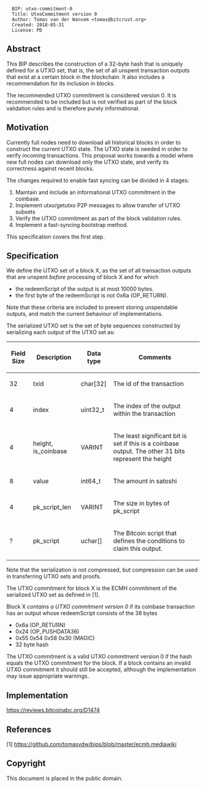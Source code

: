 <pre>
  BIP: utxo-commitment-0
  Title: UtxoCommitment version 0
  Author: Tomas van der Wansem <tomas@bitcrust.org>
  Created: 2018-05-31
  License: PD
</pre>

== Abstract ==

This BIP describes the construction of a 32-byte hash that is uniquely defined for a UTXO set, that is, the set of all 
unspent transaction outputs that exist at a certain block in the blockchain. It also includes a recommendation for its 
inclusion in blocks.

The recommended UTXO commitment is considered version 0. It is recommended to be included but is not verified as part
of the block validation rules and is therefore purely informational.

== Motivation ==

Currently full nodes need to download all historical blocks in order to construct the current UTXO state. The UTXO state 
is needed in order to verify incoming transactions. This proposal works towards a model where new full nodes can download
only the UTXO state, and verify its correctness against recent blocks.

The changes required to enable fast syncing can be divided in 4 stages:

# Maintain and include an informational UTXO commitment in the coinbase.
# Implement utxo/getutxo P2P messages to allow transfer of UTXO subsets
# Verify the UTXO commitment as part of the block validation rules.
# Implement a fast-syncing bootstrap method.

This specification covers the first step.


== Specification ==

We define the UTXO set of a block X, as the set of all transaction outputs that are unspent ''before'' processing of 
block X and for which

* the redeemScript of the output is at most 10000 bytes.
* the first byte of the redeemScript is not 0x6a (OP_RETURN).

Note that these criteria are included to prevent storing unspendable outputs, and match the current behaviour of implementations.

The serialized UTXO set is the set of byte sequences constructed by serializing each output of the UTXO set as:

{|class="wikitable"
! Field Size !! Description !! Data type !! Comments
|-
| 32 || txid || char[32] || The id of the transaction
|-
| 4 || index || uint32_t || The index of the output within the transaction
|-
| 4 || height, is_coinbase || VARINT || The least significant bit is set if this is a coinbase output. The other 31 bits represent the height
|-
| 8 || value || int64_t || The amount in satoshi
|-
| 4 || pk_script_len || VARINT || The size in bytes of pk_script
|-
| ? || pk_script || uchar[] || The Bitcoin script that defines the conditions to claim this output.
|}

Note that the serialization is not compressed, but compression can be used in transferring UTXO sets and proofs.

The UTXO commitment for block X is the ECMH commitment of the serialized UTXO set as defined in [1].

Block X ''contains a UTXO commitment version 0'' if its coinbase transaction has an output whose redeemScript consists of the 38 bytes

* 0x6a (OP_RETURN)
* 0x24 (OP_PUSHDATA36)
* 0x55 0x54 0x58 0x30 (MAGIC)
* 32 byte hash

The UTXO commitment is a valid UTXO commitment version 0 if the hash equals the UTXO commitment for the block. If a block 
contains an invalid UTXO commitment it should still be accepted, although the implementation may issue appropriate warnings.

==Implementation==

https://reviews.bitcoinabc.org/D1474

==References==

[1] https://github.com/tomasvdw/bips/blob/master/ecmh.mediawiki

==Copyright==

This document is placed in the public domain.

